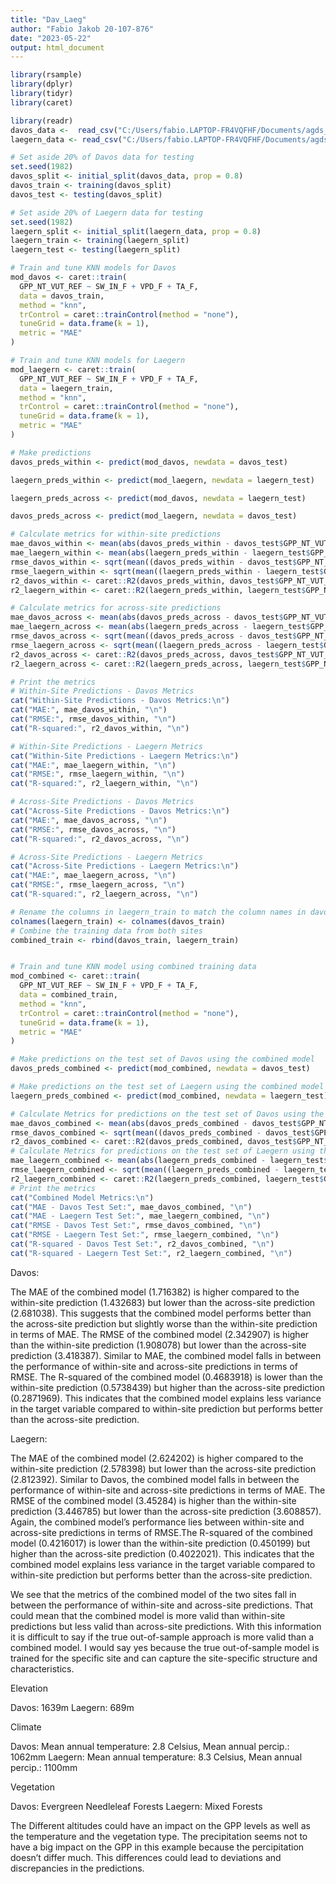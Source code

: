 ```yaml
---
title: "Dav_Laeg"
author: "Fabio Jakob 20-107-876"
date: "2023-05-22"
output: html_document
---
```


```r
library(rsample)
library(dplyr)
library(tidyr)
library(caret)

library(readr)
davos_data <-  read_csv("C:/Users/fabio.LAPTOP-FR4VQFHF/Documents/agds_report_fabiojakob/Data/FLX_CH-Dav_FLUXNET2015_FULLSET_DD_1997-2014_1-3.csv")
laegern_data <- read_csv("C:/Users/fabio.LAPTOP-FR4VQFHF/Documents/agds_report_fabiojakob/Data/FLX_CH-Lae_FLUXNET2015_FULLSET_DD_2004-2014_1-4.csv")

# Set aside 20% of Davos data for testing
set.seed(1982)
davos_split <- initial_split(davos_data, prop = 0.8)
davos_train <- training(davos_split)
davos_test <- testing(davos_split)

# Set aside 20% of Laegern data for testing
set.seed(1982)  
laegern_split <- initial_split(laegern_data, prop = 0.8)
laegern_train <- training(laegern_split)
laegern_test <- testing(laegern_split)
```
```r
# Train and tune KNN models for Davos
mod_davos <- caret::train(
  GPP_NT_VUT_REF ~ SW_IN_F + VPD_F + TA_F,
  data = davos_train,
  method = "knn",
  trControl = caret::trainControl(method = "none"),
  tuneGrid = data.frame(k = 1),
  metric = "MAE"
)

# Train and tune KNN models for Laegern
mod_laegern <- caret::train(
  GPP_NT_VUT_REF ~ SW_IN_F + VPD_F + TA_F,
  data = laegern_train,
  method = "knn",
  trControl = caret::trainControl(method = "none"),
  tuneGrid = data.frame(k = 1),
  metric = "MAE"
)

# Make predictions 
davos_preds_within <- predict(mod_davos, newdata = davos_test)

laegern_preds_within <- predict(mod_laegern, newdata = laegern_test)

laegern_preds_across <- predict(mod_davos, newdata = laegern_test)

davos_preds_across <- predict(mod_laegern, newdata = davos_test)

# Calculate metrics for within-site predictions
mae_davos_within <- mean(abs(davos_preds_within - davos_test$GPP_NT_VUT_REF))
mae_laegern_within <- mean(abs(laegern_preds_within - laegern_test$GPP_NT_VUT_REF))
rmse_davos_within <- sqrt(mean((davos_preds_within - davos_test$GPP_NT_VUT_REF)^2))
rmse_laegern_within <- sqrt(mean((laegern_preds_within - laegern_test$GPP_NT_VUT_REF)^2))
r2_davos_within <- caret::R2(davos_preds_within, davos_test$GPP_NT_VUT_REF)
r2_laegern_within <- caret::R2(laegern_preds_within, laegern_test$GPP_NT_VUT_REF)

# Calculate metrics for across-site predictions
mae_davos_across <- mean(abs(davos_preds_across - davos_test$GPP_NT_VUT_REF))
mae_laegern_across <- mean(abs(laegern_preds_across - laegern_test$GPP_NT_VUT_REF))
rmse_davos_across <- sqrt(mean((davos_preds_across - davos_test$GPP_NT_VUT_REF)^2))
rmse_laegern_across <- sqrt(mean((laegern_preds_across - laegern_test$GPP_NT_VUT_REF)^2))
r2_davos_across <- caret::R2(davos_preds_across, davos_test$GPP_NT_VUT_REF)
r2_laegern_across <- caret::R2(laegern_preds_across, laegern_test$GPP_NT_VUT_REF)

# Print the metrics
# Within-Site Predictions - Davos Metrics
cat("Within-Site Predictions - Davos Metrics:\n")
cat("MAE:", mae_davos_within, "\n")
cat("RMSE:", rmse_davos_within, "\n")
cat("R-squared:", r2_davos_within, "\n")

# Within-Site Predictions - Laegern Metrics
cat("Within-Site Predictions - Laegern Metrics:\n")
cat("MAE:", mae_laegern_within, "\n")
cat("RMSE:", rmse_laegern_within, "\n")
cat("R-squared:", r2_laegern_within, "\n")

# Across-Site Predictions - Davos Metrics
cat("Across-Site Predictions - Davos Metrics:\n")
cat("MAE:", mae_davos_across, "\n")
cat("RMSE:", rmse_davos_across, "\n")
cat("R-squared:", r2_davos_across, "\n")

# Across-Site Predictions - Laegern Metrics
cat("Across-Site Predictions - Laegern Metrics:\n")
cat("MAE:", mae_laegern_across, "\n")
cat("RMSE:", rmse_laegern_across, "\n")
cat("R-squared:", r2_laegern_across, "\n")
```
```r
# Rename the columns in laegern_train to match the column names in davos_train
colnames(laegern_train) <- colnames(davos_train)
# Combine the training data from both sites
combined_train <- rbind(davos_train, laegern_train)


# Train and tune KNN model using combined training data
mod_combined <- caret::train(
  GPP_NT_VUT_REF ~ SW_IN_F + VPD_F + TA_F,
  data = combined_train,
  method = "knn",
  trControl = caret::trainControl(method = "none"),
  tuneGrid = data.frame(k = 1),
  metric = "MAE"
)

# Make predictions on the test set of Davos using the combined model
davos_preds_combined <- predict(mod_combined, newdata = davos_test)

# Make predictions on the test set of Laegern using the combined model
laegern_preds_combined <- predict(mod_combined, newdata = laegern_test)

# Calculate Metrics for predictions on the test set of Davos using the combined model
mae_davos_combined <- mean(abs(davos_preds_combined - davos_test$GPP_NT_VUT_REF))
rmse_davos_combined <- sqrt(mean((davos_preds_combined - davos_test$GPP_NT_VUT_REF)^2))
r2_davos_combined <- caret::R2(davos_preds_combined, davos_test$GPP_NT_VUT_REF)
# Calculate Metrics for predictions on the test set of Laegern using the combined model
mae_laegern_combined <- mean(abs(laegern_preds_combined - laegern_test$GPP_NT_VUT_REF))
rmse_laegern_combined <- sqrt(mean((laegern_preds_combined - laegern_test$GPP_NT_VUT_REF)^2))
r2_laegern_combined <- caret::R2(laegern_preds_combined, laegern_test$GPP_NT_VUT_REF)
# Print the metrics
cat("Combined Model Metrics:\n")
cat("MAE - Davos Test Set:", mae_davos_combined, "\n")
cat("MAE - Laegern Test Set:", mae_laegern_combined, "\n")
cat("RMSE - Davos Test Set:", rmse_davos_combined, "\n")
cat("RMSE - Laegern Test Set:", rmse_laegern_combined, "\n")
cat("R-squared - Davos Test Set:", r2_davos_combined, "\n")
cat("R-squared - Laegern Test Set:", r2_laegern_combined, "\n")

```
Davos:

The MAE of the combined model (1.716382) is higher compared to the within-site prediction (1.432683) but lower than the across-site prediction (2.681038). This suggests that the combined model performs better than the across-site prediction but slightly worse than the within-site prediction in terms of MAE. The RMSE of the combined model (2.342907) is higher than the within-site prediction (1.908078) but lower than the across-site prediction (3.418387). Similar to MAE, the combined model falls in between the performance of within-site and across-site predictions in terms of RMSE. The R-squared of the combined model (0.4683918) is lower than the within-site prediction (0.5738439) but higher than the across-site prediction (0.2871969). This indicates that the combined model explains less variance in the target variable compared to within-site prediction but performs better than the across-site prediction.

Laegern:

The MAE of the combined model (2.624202) is higher compared to the within-site prediction (2.578398) but lower than the across-site prediction (2.812392). Similar to Davos, the combined model falls in between the performance of within-site and across-site predictions in terms of MAE. The RMSE of the combined model (3.45284) is higher than the within-site prediction (3.446785) but lower than the across-site prediction (3.608857). Again, the combined model's performance lies between within-site and across-site predictions in terms of RMSE.The R-squared of the combined model (0.4216017) is lower than the within-site prediction (0.450199) but higher than the across-site prediction (0.4022021). This indicates that the combined model explains less variance in the target variable compared to within-site prediction but performs better than the across-site prediction.

We see that the metrics of the combined model of the two sites fall in between the performance of within-site and across-site predictions. That could mean that the combined model is more valid than within-site predictions but less valid than across-site predictions. With this information it is difficult to say if the true out-of-sample approach is more valid than a combined model. I would say yes because the true out-of-sample model is trained for the specific site and can capture the site-specific structure and characteristics.

Elevation

Davos: 1639m
Laegern: 689m

Climate

Davos: Mean annual temperature: 2.8 Celsius, Mean annual percip.: 1062mm
Laegern: Mean annual temperature: 8.3 Celsius, Mean annual percip.: 1100mm


Vegetation

Davos: Evergreen Needleleaf Forests
Laegern: Mixed Forests

The Different altitudes could have an impact on the GPP levels as well as the temperature and the vegetation type. The precipitation seems not to have a big impact on the GPP in this example because the percipitation doesn't differ much.
This differences could lead to deviations and discrepancies in the predictions.

